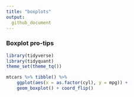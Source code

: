 ```yaml
---
title: "boxplots"
output:
  github_document
---
```


### Boxplot pro-tips

```r
library(tidyverse)
library(tidyquant)
theme_set(theme_tq())

mtcars %>% tibble() %>% 
    ggplot(aes(x = as.factor(cyl), y = mpg)) +
    geom_boxplot() + coord_flip()
```

